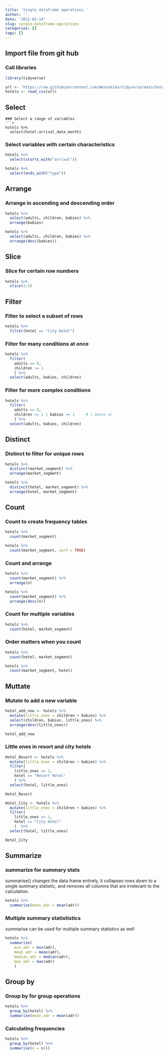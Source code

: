 ```yaml
---
title: 'Single dataframe operations '
author: ''
date: '2022-02-14'
slug: single-dataframe-operations
categories: []
tags: []
---
```

## Import file from git hub

### Call libraries 
```r
library(tidyverse)
```

```r
url <- 'https://raw.githubusercontent.com/Wesnahika/tidyverse/main/hotels.csv'
hotels <- read_csv(url)
```

## Select

```
### Select a range of variables 
```r
hotels %>%
  select(hotel:arrival_date_month)
```

### Select variables with certain characteristics 

```r
hotels %>%
  select(starts_with("arrival"))
```

```r
hotels %>%
  select(ends_with("type"))
```
## Arrange

### Arrange in ascending and descending order 

```r
hotels %>%
  select(adults, children, babies) %>%
  arrange(babies)
```

```r
hotels %>%
  select(adults, children, babies) %>%
  arrange(desc(babies))
```

## Slice

### Slice for certain row numbers 

```r
hotels %>%
  slice(1:5)
```

## Filter

### Filter to select a subset of rows 

```r
hotels %>%
  filter(hotel == "City Hotel")
```

### Filter for many conditions at once 

```r
hotels %>%
  filter( 
    adults == 0,
    children >= 1
    ) %>% 
  select(adults, babies, children)
```
### Filter for more complex conditions 

```r
hotels %>%
  filter( 
    adults == 0,     
    children >= 1 | babies >= 1     # | means or
    ) %>%
  select(adults, babies, children)
```
## Distinct 

### Distinct to filter for unique rows 

```r
hotels %>% 
  distinct(market_segment) %>%
  arrange(market_segment)
```
```r
hotels %>% 
  distinct(hotel, market_segment) %>%
  arrange(hotel, market_segment)
```

## Count 

### Count to create frequency tables 

```r
hotels %>%
  count(market_segment)
```

```r
hotels %>%
  count(market_segment, sort = TRUE)
```

### Count and arrange 
```r
hotels %>%
  count(market_segment) %>%
  arrange(n)
```

```r
hotels %>%
  count(market_segment) %>%
  arrange(desc(n))
```

### Count for multiple variables 

```r
hotels %>%
  count(hotel, market_segment)
```

### Order matters when you count 

```r
hotels %>%
  count(hotel, market_segment)
```

```r
hotels %>%
  count(market_segment, hotel)
```

## Muttate 

### Mutate to add a new variable 

```r
hotel_add_new <- hotels %>%
  mutate(little_ones = children + babies) %>%
  select(children, babies, little_ones) %>%
  arrange(desc(little_ones))

hotel_add_new
```

### Little ones in resort and city hotels 

```r
Hotel_Resort <- hotels %>%
  mutate(little_ones = children + babies) %>%
  filter(
    little_ones >= 1,
    hotel == "Resort Hotel"
    ) %>%
  select(hotel, little_ones)

Hotel_Resort
```

```r
Hotel_City <- hotels %>%
  mutate(little_ones = children + babies) %>%
  filter(
    little_ones >= 1,
    hotel == "City Hotel"
    )  %>%
  select(hotel, little_ones)

Hotel_City
```

## Summarize 

### summarize for summary stats 

summarise() changes the data frame entirely, it collapses rows down to a single summary statistic, and removes all columns that are irrelevant to the calculation.

```r
hotels %>%
  summarise(mean_adr = mean(adr))
```

### Multiple summary statististics 

summarise can be used for multiple summary statistics as well

```r
hotels %>%
  summarise(
    min_adr = min(adr),
    mean_adr = mean(adr),
    median_adr = median(adr),
    max_adr = max(adr)
    )
```

## Group by 

### Group by for group operations 

```r
hotels %>%
  group_by(hotel) %>%
  summarise(mean_adr = mean(adr))
```

### Calculating frequencies 

```r
hotels %>%
  group_by(hotel) %>%
  summarise(n = n())
```


